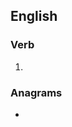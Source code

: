 ==English==

===Verb===
{{head|en|verb form}}

# {{en-third-person singular of|berime}}

===Anagrams===
* {{anagrams|en|a=beeimrs|bemires|biremes}}